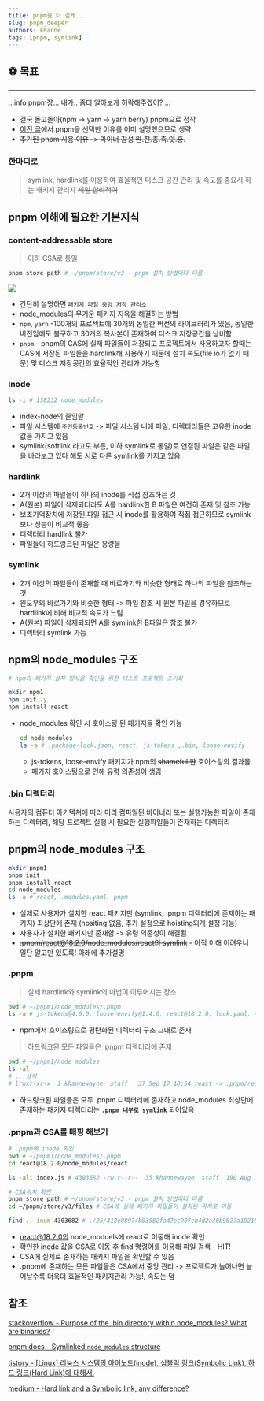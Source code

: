 ```yaml
---
title: pnpm을 더 깊게...
slug: pnpm_deeper
authors: khanne
tags: [pnpm, symlink]
---
```


## ⚽️ 목표

---

:::info pnpm쟝... 내가.. 좀더 알아보게 허락해주겠어?
:::

- 결국 돌고돌아(npm -> yarn -> yarn berry) pnpm으로 정착
- [이전 글](/2022-07-24/1.pnpm_yarn.mdx)에서 pnpm을 선택한 이유를 이미 설명했으므로 생략
- ~~추가된 pnpm 사용 이유 -> 마이너 감성 완.전.충.족.앗.흥.~~

<!--truncate-->

### 한마디로

> symlink, hardlink를 이용하여 효율적인 디스크 공간 관리 및 속도를 중요시 하는 패키지 관리자 ~~제일 합리적여~~

## pnpm 이해에 필요한 기본지식

### content-addressable store

> 이하 CSA로 통일

```bash
pnpm store path # ~/pnpm/store/v3 - pnpm 설치 방법마다 다름
```

![](https://iwannaberealnerd.notion.site/image/https%3A%2F%2Fs3-us-west-2.amazonaws.com%2Fsecure.notion-static.com%2F2781d7bb-0ca3-411b-9a76-19657b265c71%2FScreen_Shot_2022-09-18_at_11.22.55_PM.png?table=block&id=0b7f395b-8c58-4132-8109-42fbdefc7ec2&spaceId=35999598-bd0e-4e04-a70a-5396c69f115f&width=1510&userId=&cache=v2)

- 간단히 설명하면 `패키지 파일 중앙 저장 관리소`
- node_modules의 무거운 패키지 지옥을 해결하는 방법
- `npm`, `yarn` -100개의 프로젝트에 30개의 동일한 버전의 라이브러리가 있음, 동일한 버전임에도 불구하고 30개의 복사본이 존재하여 디스크 저장공간을 낭비함
- `pnpm` - pnpm의 CAS에 실제 파일들이 저장되고 프로젝트에서 사용하고자 할때는 CAS에 저장된 파일들을 hardlink해 사용하기 때문에 설치 속도(file io가 없기 때문) 및 디스크 저장공간의 효율적인 관리가 가능함

### inode

```bash
ls -i # 138232 node_modules
```

- index-node의 줄임말
- 파일 시스템에 `주민등록번호` -> 파일 시스템 내에 파일, 디렉터리들은 고유한 inode 값을 가지고 있음
- symlink(softlink 라고도 부름, 이하 symlink로 통일)로 연결된 파일은 같은 파일을 바라보고 있다 해도 서로 다른 symlink를 가지고 있음

### hardlink

- 2개 이상의 파일들이 하나의 inode를 직접 참조하는 것
- A(원본) 파일이 삭제되더라도 A를 hardlink한 B 파일은 여전히 존재 및 참조 가능
- 보조기억장치에 저장된 파일 접근 시 inode를 활용하여 직접 접근하므로 symlink보다 성능이 비교적 좋음
- 디렉터리 hardlink 불가
- 파일들이 하드링크된 파일은 용량을

### symlink

- 2개 이상의 파일들이 존재할 때 바로가기와 비슷한 형태로 하나의 파일을 참조하는 것
- 윈도우의 바로가기와 비슷한 형태 -> 파일 참조 시 원본 파일을 경유하므로 hardlink에 비해 비교적 속도가 느림
- A(원본) 파일이 삭제되되면 A를 symlink한 B파일은 참조 불가
- 디렉터리 symlink 가능

## npm의 node_modules 구조

```bash
# npm의 패키지 설치 방식을 확인을 위한 테스트 프로젝트 초기화

mkdir npm1
npm init -y
npm install react
```

- node_modules 확인 시 호이스팅 된 패키지들 확인 가능

  ```bash
  cd node_modules
  ls -a # .package-lock.json, react, js-tokens ,.bin, loose-envify
  ```

  - js-tokens, loose-envify 패키지가 npm의 ~~shameful 한~~ 호이스팅의 결과물
  - 패키지 호이스팅으로 인해 유령 의존성이 생김

### .bin 디렉터리

사용자의 컴퓨터 아키텍쳐에 따라 미리 컴파일된 바이너리 또는 실행가능한 파일이 존재하는 디렉터리, 해당 프로젝트 실행 시 필요한 실행파일들이 존재하는 디렉터리

## pnpm의 node_modules 구조

```bash
mkdir pnpm1
pnpm init
pnpm install react
cd node_modules
ls -a # react, .modules.yaml, pnpm
```

- 실제로 사용자가 설치한 react 패키지만 (symlink, .pnpm 디렉터리에 존재하는 패키지) 최상단에 존재 (hositing 없음, 추가 설정으로 hoisting되게 설정 가능)
- 사용자가 설치한 패키지만 존재함 -> 유령 의존성이 해결됨
- ~~.pnpm/react@18.2.0/node_modules/react의 symlink~~ - 아직 이해 어려우니 일단 알고만 있도록! 아래에 추가설명

### .pnpm

> 실제 hardlink와 symlink의 마법이 이루어지는 장소

```bash
pwd # ~/pnpm1/node_modules/.pnpm
ls -a # js-tokens@4.0.0, loose-envify@1.4.0, react@18.2.0, lock.yaml, node_modules
```

- npm에서 호이스팅으로 평탄화된 디렉터리 구조 그대로 존재

> 하드링크된 모든 파일들은 .pnpm 디렉터리에 존재

```bash
pwd # ~/pnpm1/node_modules
ls -al
# ...생략
# lrwxr-xr-x  1 khannewayne  staff   37 Sep 17 10:54 react -> .pnpm/react@18.2.0/node_modules/react
```

- 하드링크된 파일들은 모두 .pnpm 디렉터리에 존재하고 node_modules 최상단에 존재하는 패키지 디렉터리는 **`.pnpm 내부로 symlink`** 되어있음

### .pnpm과 CSA를 매핑 해보기

```bash
# .pnpm에 inode 확인
pwd # ~/pnpm1/node_modules/.pnpm
cd react@18.2.0/node_modules/react

ls -ali index.js # 4303682 -rw-r--r--  35 khannewayne  staff  190 Aug 18 22:30 index.js

# CSA위치 확인
pnpm store path # ~/pnpm/store/v3 - pnpm 설치 방법마다 다름
cd ~/pnpm/store/v3/files # CSA에 실제 패키지 파일들이 설치된 위치로 이동

find . -inum 4303682 # ./25/412e88974b83582fa47ec907cb4d2a30b9027a19215609...
```

- react@18.2.0의 node_moduels에 react로 이동해 inode 확인
- 확인한 inode 값을 CSA로 이동 후 find 명령어를 이용해 파일 검색 - HIT!
- CSA에 실제로 존재하는 패키지 파일을 확인할 수 있음
- .pnpm에 존재하는 모든 파일들은 CSA에서 중앙 관리 -> 프로젝트가 늘어나면 늘어날수록 더욱더 효율적인 패키지관리 가능!, 속도는 덤

## 참조

[stackoverflow - Purpose of the .bin directory within node_modules? What are binaries?](https://stackoverflow.com/questions/55600026/purpose-of-the-bin-directory-within-node-modules-what-are-binaries)

[pnpm docs - Symlinked `node_modules` structure](https://pnpm.io/symlinked-node-modules-structure)

[tistory - [Linux] 리눅스 시스템의 아이노드(inode), 심볼릭 링크(Symbolic Link), 하드 링크(Hard Link)에 대해서.](https://i5i5.tistory.com/341)

[medium - Hard link and a Symbolic link, any difference?](https://blog.devgenius.io/hard-link-and-a-symbolic-link-any-difference-ef8b9bd61734)
